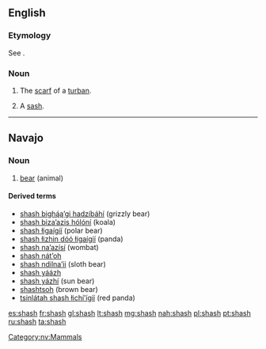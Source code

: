 ==English==

===Etymology===
See {{term|sash|lang=en}}.

===Noun===
{{en-noun|es}}

# {{context|obsolete}} The [[scarf]] of a [[turban]].
#: {{rfquotek|Fuller}}
# {{context|obsolete}} A [[sash]].

{{Webster 1913}}

----

==Navajo==
{{wikipedia|lang=nv}}
===Noun===
{{head|nv|noun}}

# [[bear]] (animal)

====Derived terms====
*[[shash bighą́ąʼgi hadzíbáhí]] (grizzly bear)
*[[shash bizaʼazis hólóní]] (koala)
* [[shash łigaígíí]] (polar bear)
* [[shash łizhin dóó łigaígíí]] (panda)
*[[shash naʼazísí]] (wombat)
*[[shash nátʼoh]]
* [[shash ndilnaʼii]] (sloth bear)
* [[shash yáázh]]
* [[shash yázhí]] (sun bear)
* [[shashtsoh]] (brown bear)
*[[tsinlátah shash łichíʼígíí]] (red panda)

[[Category:nv:Mammals]]

[[es:shash]]
[[fr:shash]]
[[gl:shash]]
[[lt:shash]]
[[mg:shash]]
[[nah:shash]]
[[pl:shash]]
[[pt:shash]]
[[ru:shash]]
[[ta:shash]]